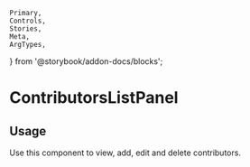 	Primary,
	Controls,
	Stories,
	Meta,
	ArgTypes,
} from '@storybook/addon-docs/blocks';


<Meta of={ContributorsListPanelStories} />

# ContributorsListPanel

## Usage

Use this component to view, add, edit and delete contributors.

<Primary />
<ArgTypes />
